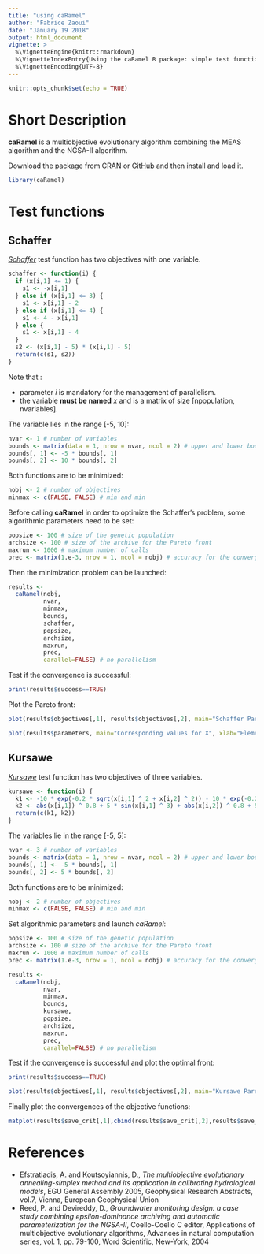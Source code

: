 ```yaml
---
title: "using caRamel"
author: "Fabrice Zaoui"
date: "January 19 2018"
output: html_document
vignette: >
  %\VignetteEngine{knitr::rmarkdown}
  %\VignetteIndexEntry{Using the caRamel R package: simple test functions}
  %\VignetteEncoding{UTF-8}
---
```


```r
knitr::opts_chunk$set(echo = TRUE)
```
# Short Description

**caRamel** is a multiobjective evolutionary algorithm combining the MEAS algorithm and the NGSA-II algorithm.

Download the package from CRAN or [GitHub](https://github.com/fzao/caRamel) and then install and load it.

```r
library(caRamel)
```

# Test functions

## Schaffer

[*Schaffer*](https://en.wikipedia.org/wiki/File:Schaffer_function_2_-_multi-objective.pdf) test function has two objectives with one variable.

```r
schaffer <- function(i) {
  if (x[i,1] <= 1) {
    s1 <- -x[i,1]
  } else if (x[i,1] <= 3) {
    s1 <- x[i,1] - 2
  } else if (x[i,1] <= 4) {
    s1 <- 4 - x[i,1]
  } else {
    s1 <- x[i,1] - 4
  }
  s2 <- (x[i,1] - 5) * (x[i,1] - 5)
  return(c(s1, s2))
}
```

Note that :

* parameter _i_ is mandatory for the management of parallelism.
* the variable __must be named__ _x_ and is a matrix of size [npopulation, nvariables].

The variable lies in the range [-5, 10]:

```r
nvar <- 1 # number of variables
bounds <- matrix(data = 1, nrow = nvar, ncol = 2) # upper and lower bounds
bounds[, 1] <- -5 * bounds[, 1]
bounds[, 2] <- 10 * bounds[, 2]
```

Both functions are to be minimized:

```r
nobj <- 2 # number of objectives
minmax <- c(FALSE, FALSE) # min and min
```

Before calling **caRamel** in order to optimize the Schaffer's problem, some algorithmic parameters need to be set:

```r
popsize <- 100 # size of the genetic population
archsize <- 100 # size of the archive for the Pareto front
maxrun <- 1000 # maximum number of calls
prec <- matrix(1.e-3, nrow = 1, ncol = nobj) # accuracy for the convergence phase
```

Then the minimization problem can be launched:

```r
results <-
  caRamel(nobj,
          nvar,
          minmax,
          bounds,
          schaffer,
          popsize,
          archsize,
          maxrun,
          prec,
          carallel=FALSE) # no parallelism
```

Test if the convergence is successful:

```r
print(results$success==TRUE)
```

Plot the Pareto front:

```r
plot(results$objectives[,1], results$objectives[,2], main="Schaffer Pareto front", xlab="Objective #1", ylab="Objective #2")
```

```r
plot(results$parameters, main="Corresponding values for X", xlab="Element of the archive", ylab="X Variable")
```

## Kursawe

[*Kursawe*](https://en.wikipedia.org/wiki/File:Kursawe_function.pdf) test function has two objectives of three variables.

```r
kursawe <- function(i) {
  k1 <- -10 * exp(-0.2 * sqrt(x[i,1] ^ 2 + x[i,2] ^ 2)) - 10 * exp(-0.2 * sqrt(x[i,2] ^2 + x[i,3] ^ 2))
  k2 <- abs(x[i,1]) ^ 0.8 + 5 * sin(x[i,1] ^ 3) + abs(x[i,2]) ^ 0.8 + 5 * sin(x[i,2] ^3) + abs(x[i,3]) ^ 0.8 + 5 * sin(x[i,3] ^ 3)
  return(c(k1, k2))
}
```

The variables lie in the range [-5, 5]:

```r
nvar <- 3 # number of variables
bounds <- matrix(data = 1, nrow = nvar, ncol = 2) # upper and lower bounds
bounds[, 1] <- -5 * bounds[, 1]
bounds[, 2] <- 5 * bounds[, 2]
```

Both functions are to be minimized:

```r
nobj <- 2 # number of objectives
minmax <- c(FALSE, FALSE) # min and min
```

Set algorithmic parameters and launch *caRamel*:

```r
popsize <- 100 # size of the genetic population
archsize <- 100 # size of the archive for the Pareto front
maxrun <- 1000 # maximum number of calls
prec <- matrix(1.e-3, nrow = 1, ncol = nobj) # accuracy for the convergence phase

results <- 
  caRamel(nobj,
          nvar,
          minmax,
          bounds,
          kursawe,
          popsize,
          archsize,
          maxrun,
          prec,
          carallel=FALSE) # no parallelism
```

Test if the convergence is successful and plot the optimal front:

```r
print(results$success==TRUE)

plot(results$objectives[,1], results$objectives[,2], main="Kursawe Pareto front", xlab="Objective #1", ylab="Objective #2")
```

Finally plot the convergences of the objective functions:

```r
matplot(results$save_crit[,1],cbind(results$save_crit[,2],results$save_crit[,3]),type="l",col=c("blue","red"), main="Convergence", xlab="Number of calls", ylab="Objectives values")
```

# References

* Efstratiadis, A. and Koutsoyiannis, D., _The multiobjective evolutionary annealing-simplex method and its application in calibrating hydrological models_, EGU General Assembly 2005, Geophysical Research Abstracts, vol.7, Vienna, European Geophysical Union
* Reed, P. and Devireddy, D., _Groundwater monitoring design: a case study combining epsilon-dominance archiving and automatic parameterization for the NGSA-II_, Coello-Coello C editor, Applications of multiobjective evolutionary algorithms, Advances in natural computation series, vol. 1, pp. 79-100, Word Scientific, New-York, 2004
